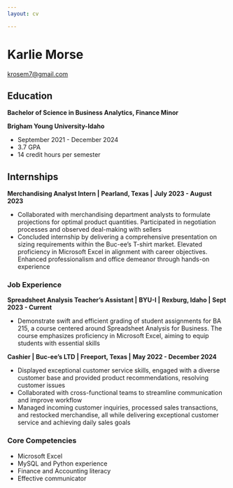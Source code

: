 ```yaml
---
layout: cv

---
```

# Karlie Morse


<a href="krosem7@gmail.com">krosem7@gmail.com</a>
<div id="webaddress">
</div>


## Education
__Bachelor of Science in Business Analytics, Finance Minor__

__Brigham Young University-Idaho__

* September 2021 - December 2024
* 3.7 GPA
* 14 credit hours per semester


## Internships
__Merchandising Analyst Intern |__
__Pearland, Texas |__
__July 2023 - August 2023__

* Collaborated with merchandising department analysts to formulate projections for optimal product quantities. Participated in negotiation processes and observed deal-making with sellers
* Concluded internship by delivering a comprehensive presentation on sizing requirements within the Buc-ee's T-shirt market. Elevated proficiency in Microsoft Excel in alignment with career objectives. Enhanced professionalism and office demeanor through hands-on experience


### Job Experience

__Spreadsheet Analysis Teacher's Assistant |__
__BYU-I |__
__Rexburg, Idaho |__
__Sept 2023 - Current__

* Demonstrate swift and efficient grading of student assignments for BA 215, a course centered around Spreadsheet Analysis for Business.
The course emphasizes proficiency in Microsoft Excel, aiming to equip students with essential skills

__Cashier |__
__Buc-ee's LTD |__
__Freeport, Texas |__
__May 2022 - December 2024__

* Displayed exceptional customer service skills, engaged with a diverse customer base and provided product recommendations, resolving customer issues
* Collaborated with cross-functional teams to streamline communication and improve workflow
* Managed incoming customer inquiries, processed sales transactions, and restocked merchandise, all while delivering exceptional customer service and achieving daily sales goals


### Core Competencies
* Microsoft Excel
* MySQL and Python experience
* Finance and Accounting literacy
* Effective communicator
